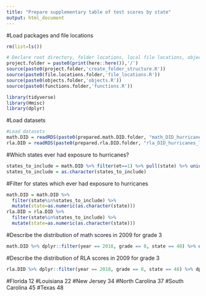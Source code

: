 ```yaml
---
title: "Prepare supplementary table of test scores by state"
output: html_document 
---
```


#Load packages and file locations
```r
rm(list=ls())

# Declare root directory, folder locations, local file locations, objects, and functions
project.folder = paste0(print(here::here()),'/')
source(paste0(project.folder,'create_folder_structure.R'))
source(paste0(file.locations.folder,'file_locations.R'))
source(paste0(objects.folder,'objects.R'))
source(paste0(functions.folder,'functions.R'))

library(tidyverse)
library(Hmisc)
library(dplyr)
```

#Load datasets
```r
#Load datasets
math.DID = readRDS(paste0(prepared.math.DID.folder, "math_DID_hurricanes_lagged.rds"))
rla.DID = readRDS(paste0(prepared.rla.DID.folder, "rla_DID_hurricanes_lagged.rds"))
```

#Which states ever had exposure to hurricanes?
```r
states_to_include = math.DID %>% filter(et==1) %>% pull(state) %>% unique()
states_to_include = as.character(states_to_include)
```

#Filter for states which ever had exposure to hurricanes
```r
math.DID = math.DID %>% 
  filter(state%in%states_to_include) %>% 
  mutate(state=as.numeric(as.character(state)))
rla.DID = rla.DID %>% 
  filter(state%in%states_to_include) %>% 
  mutate(state=as.numeric(as.character(state)))
```

#Describe the distribution of math scores in 2009 for grade 3
```r
math.DID %>% dplyr::filter(year == 2018, grade == 8, state == 48) %>% dplyr::select(gcs_mn_all) %>% describe()
```

#Describe the distribution of RLA scores in 2009 for grade 3
```r
rla.DID %>% dplyr::filter(year == 2018, grade == 8, state == 48) %>% dplyr::select(gcs_mn_all) %>% describe()
```

#Florida 12
#Louisiana 22
#New Jersey 34
#North Carolina 37
#South Carolina 45
#Texas 48

